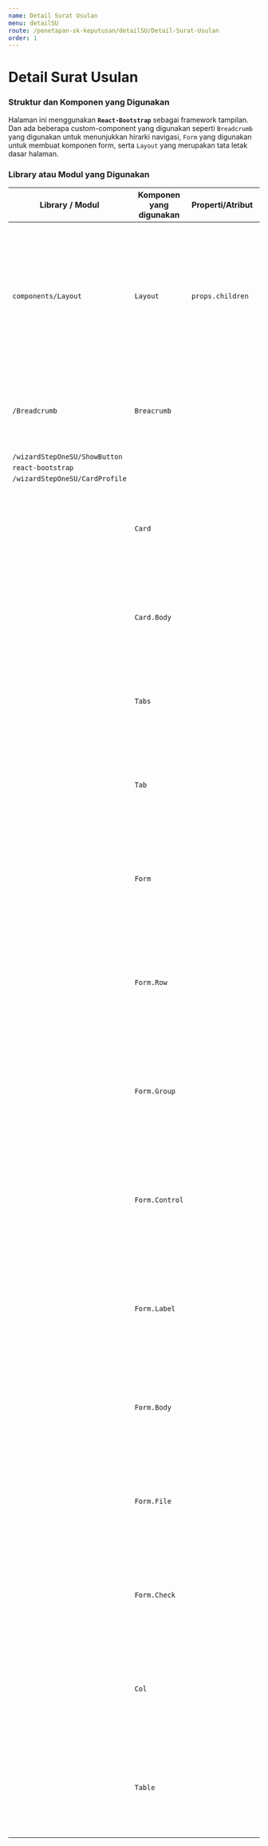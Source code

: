 ```yaml
---
name: Detail Surat Usulan
menu: detailSU
route: /penetapan-sk-keputusan/detailSU/Detail-Surat-Usulan
order: 1
---
```


# Detail Surat Usulan

### Struktur dan Komponen yang Digunakan

Halaman ini menggunakan **`React-Bootstrap`** sebagai framework tampilan. Dan ada beberapa custom-component yang digunakan seperti `Breadcrumb` yang digunakan untuk menunjukkan hirarki navigasi,
`Form` yang digunakan untuk membuat komponen form, serta `Layout` yang merupakan tata letak dasar halaman.


### Library atau Modul yang Digunakan

| Library / Modul                | Komponen yang digunakan | Properti/Atribut | Tipe Data <br/> Atribut | Penjelasan                                                                                                                                                                                    |
| ------------------------------ | ----------------------- | ---------------- | ----------------------- | --------------------------------------------------------------------------------------------------------------------------------------------------------------------------------------------- |
| `components/Layout`            | `Layout`                | `props.children` | `Any`                   | `<Link>` Merupakan library bawaan dari next js <br/> digunakan untuk menuju halaman yang akan dimasukkan di atribut href. <br/> `props.children` adalah komponen yang berada di dalam Layout. |
| `/Breadcrumb`                  | `Breacrumb`             |                  |                         | `<Breacrumb>` Merupakan komponen untuk menampilkan Breadcrumb sebagai navigasi.                                                                                                               |
| `/wizardStepOneSU/ShowButton`  |                         |                  |                         |                                                                                                                                                                                               |
| `react-bootstrap`              |                         |                  |                         |                                                                                                                                                                                               |
| `/wizardStepOneSU/CardProfile` |                         |                  |                         |                                                                                                                                                                                               |
|                                | `Card`                  |                  |                         | `<Card>` Merupakan komponen dari library `react-bootstrap` untuk membuat komponen card.                                                                                                       |
|                                | `Card.Body`             |                  |                         | `<Card.Body>` Merupakan komponen dari library `react-bootstrap` <br/> untuk membuat pad content di dalam `<Card>`.                                                                            |
|                                | `Tabs`                  |                  |                         | `<Tabs>` Merupakan komponen dari library `react-bootstrap` <br/> untuk membuat kumpulan Tab.                                                                                                  |
|                                | `Tab`                   |                  |                         | `<Tab>` Merupakan komponen dari library `react-bootstrap` <br/> untuk membuat komponen Tab.                                                                                                   |
|                                | `Form`                  |                  |                         | `<Form>` Merupakan komponen dari library `react-bootstrap` <br/> yang berfungsi untuk membuat komponen form.                                                                                  |
|                                | `Form.Row`              |                  |                         | `<Form.Row>` Merupakan komponen dari library `react-bootstrap` <br/> yang berfungsi untuk membuat baris dalam komponen form.                                                                  |
|                                | `Form.Group`            |                  |                         | `<Form.Group>` Merupakan komponen dari library `react-bootstrap` <br/> yang berfungsi untuk membuat grup dalam komponen form.                                                                 |
|                                | `Form.Control`          |                  |                         | `<Form.Control>` Merupakan komponen dari library `react-bootstrap` <br/> yang berfungsi untuk me-render komponen dengan styling bootstrap.                                                    |
|                                | `Form.Label`            |                  |                         | `<Form.Label>` Merupakan komponen dari library `react-bootstrap` <br/> yang berfungsi untuk membuat label pada komponen form.                                                                 |
|                                | `Form.Body`             |                  |                         | `<Form.Body>` Merupakan komponen dari library `react-bootstrap` <br/> yang berfungsi untuk me-render body pada form.                                                                          |
|                                | `Form.File`             |                  |                         | `<Form.File>` Merupakan komponen dari library `react-bootstrap` <br/> yang berfungsi untuk menaruh file untuk di-input oleh user.                                                             |
|                                | `Form.Check`            |                  |                         | `<Form.Check>` Merupakan komponen dari library `react-bootstrap` <br/> yang berfungsi untuk membuat check box.                                                                                |
|                                | `Col`                   |                  |                         | `<Col>` Merupakan komponen dari library `react-bootstrap` <br/> yang berfungsi untuk membaut kolom di dalam form.                                                                             |
|                                | `Table`                 |                  |                         | `<Table>` Merupakan komponen dari library `react-bootstrap` <br/> yang berfungsi untuk membuat komponen tabel.                                                                                |
